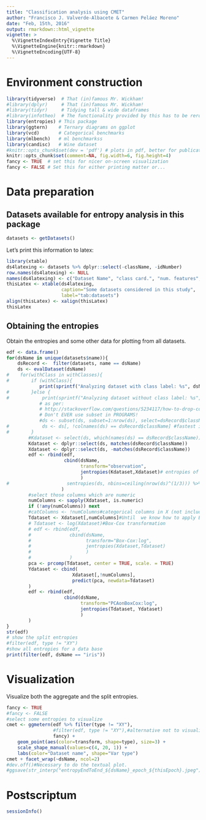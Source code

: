 ```yaml
---
title: "Classification analysis using CMET"
author: "Francisco J. Valverde-Albacete & Carmen Peláez Moreno"
date: "Feb, 15th, 2016"
output: rmarkdown::html_vignette
vignette: >
  %\VignetteIndexEntry{Vignette Title}
  %\VignetteEngine{knitr::rmarkdown}
  %\VignetteEncoding{UTF-8}
---
```


# Environment construction

```r
library(tidyverse)  # That (in)famous Mr. Wickham!
#library(dplyr)     # That (in)famous Mr. Wickham!
#library(tidyr)     # Tidying tall & wide dataframes
#library(infotheo)  # The functionality provided by this has to be rerouted through entropies
library(entropies) # This package
library(ggtern)    # Ternary diagrams on ggplot
library(vcd)       # Categorical benchmarks
library(mlbench)   # ml benchmarkss
library(candisc)   # Wine dataset
#knitr::opts_chunk$set(dev = 'pdf') # plots in pdf, better for publication
knitr::opts_chunk$set(comment=NA, fig.width=6, fig.height=4)
fancy <- TRUE  # set this for nicer on-screen visualization
fancy <- FALSE # Set this for either printing matter or...
```

# Data preparation

## Datasets available for entropy analysis in this package

```r
datasets <- getDatasets()
```

Let's print this information to latex:

```r
library(xtable)
ds4latexing <- datasets %>% dplyr::select(-className, -idNumber)
row.names(ds4latexing) <- NULL
names(ds4latexing) <- c("Dataset Name", "class card.", "num. features", "num. instances")
thisLatex <- xtable(ds4latexing, 
                    caption="Some datasets considered in this study",
                    label="tab:datasets")
align(thisLatex) <- xalign(thisLatex)
thisLatex
```

## Obtaining the entropies

Obtain the entropies and some other data for plotting from all datasets.

```r
edf <- data.frame()
for(dsName in unique(datasets$name)){
    dsRecord <-  filter(datasets, name == dsName)
    ds <- evalDataset(dsName)
#    for(withClass in withClasses){
#        if (withClass){
            print(sprintf("Analyzing dataset with class label: %s", dsName))
#        }else {
#            print(sprintf("Analyzing dataset without class label: %s", dsName))
            # as per: 
            # http://stackoverflow.com/questions/5234117/how-to-drop-columns-by-name-in-a-data-frame
            # Don't EVER use subset in PROGRAMS!
            #ds <- subset(ds, subset=1:nrow(ds), select=dsRecord$className, drop=TRUE)
#            ds <- ds[, !colnames(ds) == dsRecord$className] #fastest in bechnmark at bot. of url
#        }
        #Kdataset <- select(ds, which(names(ds) == dsRecord$className))
        Kdataset <- dplyr::select(ds, matches(dsRecord$className))
        Xdataset <- dplyr::select(ds, -matches(dsRecord$className))
        edf <- rbind(edf,
                     cbind(dsName,
                           transform="observation",
                           jentropies(Kdataset,Xdataset)# entropies of observations
                           )
#                     sentropies(ds, nbins=ceiling(nrow(ds)^(1/3))) %>%
                    )
        #select those columns which are numeric
        numColumns <- sapply(Xdataset, is.numeric)
        if (!any(numColumns)) next
        #catColumns <- !numColumns#categorical columns in X (not including the class)
        Tdataset <- Xdataset[,numColumns]#Until  we know how to apply Box-Cox
        # Tdataset <- log(Xdataset)#Box-Cox transformation
        # edf <- rbind(edf,
        #              cbind(dsName,
        #                    transform="Box-Cox:log",
        #                    jentropies(Xdataset,Tdataset)
        #                    )
        #              )
        pca <- prcomp(Tdataset, center = TRUE, scale. = TRUE) 
        Ydataset <- cbind(
                        Xdataset[,!numColumns],
                        predict(pca, newdata=Tdataset)
        )
        edf <- rbind(edf,
                     cbind(dsName, 
                           transform="PCAonBoxCox:log",
                           jentropies(Tdataset, Ydataset)
                           )
        )
}
str(edf)
# show the split entropies
#filter(edf, type != "XY")
#show all entropies for a data base
print(filter(edf, dsName == "iris"))
```

# Visualization

Visualize both the aggregate and the split entropies.

```r
fancy <- TRUE
#fancy <- FALSE
#select some entropies to visualize
cmet <- ggmetern(edf %>% filter(type != "XY"), 
                 #filter(edf, type != "XY"),#alternative not to visualize the aggregate
                 fancy) +
    geom_point(aes(color=transform, shape=type), size=3) +
    scale_shape_manual(values=c(4, 20, 1)) +
    labs(color="Dataset name", shape="Var type")
cmet + facet_wrap(~dsName, ncol=2)
#dev.off()#Necessary to do the textual plot.
#ggsave(str_interp("entropyEndToEnd_${dsName}_epoch_${thisEpoch}.jpeg"), plot=e2ePlot)
```

# Postscriptum

```r
sessionInfo()
```



